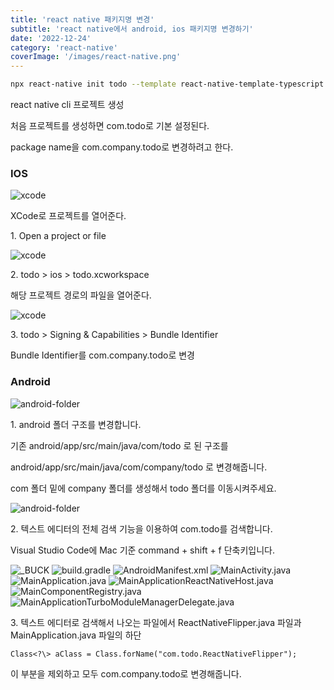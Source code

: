 ```yaml
---
title: 'react native 패키지명 변경'
subtitle: 'react native에서 android, ios 패키지명 변경하기'
date: '2022-12-24'
category: 'react-native'
coverImage: '/images/react-native.png'
---
```


```bash
npx react-native init todo --template react-native-template-typescript
```

react native cli 프로젝트 생성

처음 프로젝트를 생성하면 com.todo로 기본 설정된다.

package name을 com.company.todo로 변경하려고 한다.

### IOS

![xcode](/images/react-native-package-name-change-1.png)

XCode로 프로젝트를 열어준다.

1\. Open a project or file

![xcode](/images/react-native-package-name-change-2.png)

2\. todo > ios > todo.xcworkspace

해당 프로젝트 경로의 파일을 열어준다.

![xcode](/images/react-native-package-name-change-3.png)

3\. todo > Signing & Capabilities > Bundle Identifier

Bundle Identifier를 com.company.todo로 변경

### Android

![android-folder](/images/react-native-package-name-change-4.png)

1\. android 폴더 구조를 변경합니다.

기존 android/app/src/main/java/com/todo 로 된 구조를

android/app/src/main/java/com/company/todo 로 변경해줍니다.

com 폴더 밑에 company 폴더를 생성해서 todo 폴더를 이동시켜주세요.

![android-folder](/images/react-native-package-name-change-5.png)

2\. 텍스트 에디터의 전체 검색 기능을 이용하여 com.todo를 검색합니다.

Visual Studio Code에 Mac 기준 command + shift + f 단축키입니다.

![_BUCK](/images/react-native-package-name-change-6.png)
![build.gradle](/images/react-native-package-name-change-7.png)
![AndroidManifest.xml](/images/react-native-package-name-change-8.png)
![MainActivity.java](/images/react-native-package-name-change-9.png)
![MainApplication.java](/images/react-native-package-name-change-10.png)
![MainApplicationReactNativeHost.java](/images/react-native-package-name-change-11.png)
![MainComponentRegistry.java](/images/react-native-package-name-change-12.png)
![MainApplicationTurboModuleManagerDelegate.java](/images/react-native-package-name-change-13.png)

3\. 텍스트 에디터로 검색해서 나오는 파일에서 ReactNativeFlipper.java 파일과 MainApplication.java 파일의 하단

`Class<?\> aClass = Class.forName("com.todo.ReactNativeFlipper");`

이 부분을 제외하고 모두 com.company.todo로 변경해줍니다.
